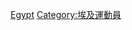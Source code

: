 {{Commons category|Wrestlers from Egypt}}

[[Category:各國角力運動員|Egypt]]
[[Category:埃及運動員|Category:埃及運動員]]